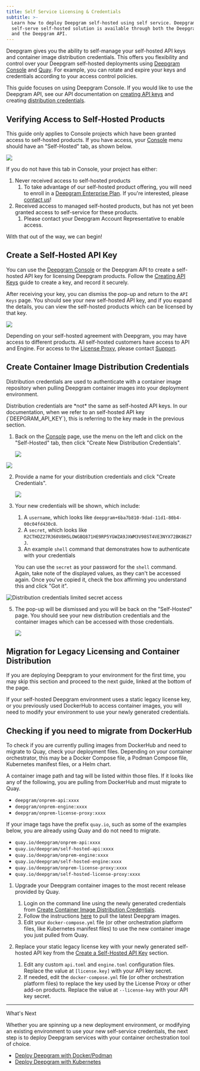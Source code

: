 ```yaml
---
title: Self Service Licensing & Credentials
subtitle: >-
  Learn how to deploy Deepgram self-hosted using self service. Deepgram’s
  self-serve self-hosted solution is available through both the Deepgram Console
  and the Deepgram API.
---
```



Deepgram gives you the ability to self-manage your self-hosted API keys and container image distribution credentials. This offers you flexibility and control over your Deepgram self-hosted deployments using [Deepgram Console](https://console.deepgram.com) and [Quay](https://quay.io/). For example, you can rotate and expire your keys and credentials according to your access control policies.

This guide focuses on using Deepgram Console. If you would like to use the Deepgram API, see our API documentation on [creating API keys](/reference/create-key#deepgram-self-hosted-api-keys) and creating [distribution credentials](/reference/create-credentials).

## Verifying Access to Self-Hosted Products

This guide only applies to Console projects which have been granted access to self-hosted products. If you have access, your [Console](https://console.deepgram.com/login) menu should have an "Self-Hosted" tab, as shown below.

![](/images/edd10ba-ps_2024-07-15_094100.png)

If you do not have this tab in Console, your project has either:

1. Never received access to self-hosted products
   1. To take advantage of our self-hosted product offering, you will need to enroll in a [Deepgram Enterprise Plan](https://deepgram.com/pricing). If you're interested, please [contact us](https://deepgram.com/contact-us/)!
2. Received access to managed self-hosted products, but has not yet been granted access to self-service for these products.
   1. Please contact your Deepgram Account Representative to enable access.

With that out of the way, we can begin!

## Create a Self-Hosted API Key

You can use the [Deepgram Console](https://console.deepgram.com/login) or the Deepgram API to create a self-hosted API key for licensing Deepgram products. Follow the [Creating API Keys](/docs/create-additional-api-keys) guide to create a key, and record it securely.

After receiving your key, you can dismiss the pop-up and return to the `API Keys` page. You should see your new self-hosted API key, and if you expand the details, you can view the self-hosted products which can be licensed by that key.

![](/images/70047e9-ps_2024-07-15_095415.png)

Depending on your self-hosted agreement with Deepgram, you may have access to different products. All self-hosted customers have access to API and Engine. For access to the [License Proxy](/docs/license-proxy), please contact [Support](https://deepgram.com/contact-us/).

## Create Container Image Distribution Credentials

Distribution credentials are used to authenticate with a container image repository when pulling Deepgram container images into your deployment environment.

<Info>
  Distribution credentials are *not* the same as self-hosted API keys. In our documentation, when we refer to an self-hosted API key (`DEEPGRAM_API_KEY`), this is referring to the key made in the previous section.
</Info>

1. Back on the [Console](https://console.deepgram.com) page, use the menu on the left and click on the "Self-Hosted" tab, then click "Create New Distribution Credentials".

   ![](/images/edd10ba-ps_2024-07-15_094100.png)

![](/images/d0f206c-ps_2023-08-04_095150.png)

2. Provide a name for your distribution credentials and click "Create Credentials".

   ![](/images/4c1ee36-ps_2024-07-15_095604.png)

3. Your new credentials will be shown, which include:

   1. A `username`, which looks like `deepgram+6ba7b810-9dad-11d1-80b4-00c04fd430c8`.
   2. A `secret`, which looks like `R2CTHDZ27R360V8H5LOWGBQ871HE9RP5YGWZA9JXWM3V98ST4VE3NYX72BK86Z7J`.
   3. An example `shell` command that demonstrates how to authenticate with your credentials

   You can use the `secret` as your password for the `shell` command. Again, take note of the displayed values, as they can't be accessed again. Once you've copied it, check the box affirming you understand this and click "Got it".

![Distribution credentials limited secret access](/images/232d72f-Screenshot_2023-06-28_at_11.47.01_AM.png)

5. The pop-up will be dismissed and you will be back on the "Self-Hosted" page. You should see your new distribution credentials and the container images which can be accessed with those credentials.

   ![](/images/09ea5d9-ps_2024-07-15_095816.png)

## Migration for Legacy Licensing and Container Distribution

<Check>
  If you are deploying Deepgram to your environment for the first time, you may skip this section and proceed to the next guide, linked at the bottom of the page.
</Check>

If your self-hosted Deepgram environment uses a static legacy license key, or you previously used DockerHub to access container images, you will need to modify your environment to use your newly generated credentials.

<Info>
  <h2> Checking if you need to migrate from DockerHub </h2>
  To check if you are currently pulling images from DockerHub and need to migrate to Quay, check your deployment files. Depending on your container orchestrator, this may be a Docker Compose file, a Podman Compose file, Kubernetes manifest files, or a Helm chart.

  A container image path and tag will be listed within those files. If it looks like any of the following, you are pulling from DockerHub and must migrate to Quay.

  - `deepgram/onprem-api:xxxx`
  - `deepgram/onprem-engine:xxxx`
  - `deepgram/onprem-license-proxy:xxxx`

  If your image tags have the prefix `quay.io`, such as some of the examples below, you are already using Quay and do not need to migrate.

  - `quay.io/deepgram/onprem-api:xxxx`
  - `quay.io/deepgram/self-hosted-api:xxxx`
  - `quay.io/deepgram/onprem-engine:xxxx`
  - `quay.io/deepgram/self-hosted-engine:xxxx`
  - `quay.io/deepgram/onprem-license-proxy:xxxx`
  - `quay.io/deepgram/self-hosted-license-proxy:xxxx`
</Info>

1. Upgrade your Deepgram container images to the most recent release provided by Quay.

   1. Login on the command line using the newly generated credentials from [Create Container Image Distribution Credentials](#create-container-images-distribution-credentials).
   2. Follow the instructions [here](/docs/deploy-deepgram-services#pull-deepgram-container-images) to pull the latest Deepgram images.
   3. Edit your `docker-compose.yml` file (or other orchestration platform files, like Kubernetes manifest files) to use the new container image you just pulled from Quay.

2. Replace your static legacy license key with your newly generated self-hosted API key from the [Create a Self-Hosted API Key](#create-a-self-hosted-api-key) section.

   1. Edit any custom `api.toml` and `engine.toml` configuration files. Replace the value at `[license.key]` with your API key secret.
   2. If needed, edit the `docker-compose.yml` file (or other orchestration platform files) to replace the key used by the License Proxy or other add-on products. Replace the value at `--license-key` with your API key secret.

***

What's Next

Whether you are spinning up a new deployment environment, or modifying an existing environment to use your new self-service credentials, the next step is to deploy Deepgram services with your container orchestration tool of choice.

* [Deploy Deepgram with Docker/Podman](https://developers.deepgram.com/docs/deploy-deepgram-services)
* [Deploy Deepgram with Kubernetes](https://developers.deepgram.com/docs/kubernetes)
